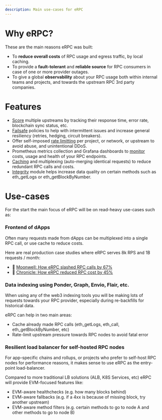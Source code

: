 ```yaml
---
description: Main use-cases for eRPC
---
```


# Why eRPC?

These are the main reasons eRPC was built:

- To **reduce overall costs** of RPC usage and egress traffic, by local caching.
- To provide a **fault-tolerant** and **reliable source** for RPC consumers in case of one or more provider outages.
- To give a global **observability** about your RPC usage both within internal teams and projects, and towards the upstream RPC 3rd party companies.

# Features

- [Score](/config/projects/upstreams#priority--selection-mechanism) multiple upstreams by tracking their response time, error rate, blockchain sync status, etc.
- [Failsafe](/config/failsafe) policies to help with intermittent issues and increase general resiliency (retries, hedging, circuit breakers).
- Offer self-imposed [rate limitting](/config/rate-limiters) per project, or network, or upstream to avoid abuse, and unintentional DDoS.
- Prometheus metrics collection and Grafana dashboards to [monitor](/operation/monitoring) costs, usage and health of your RPC endpoints.
- [Caching](/config/database/evm-json-rpc-cache) and multiplexing (auto-merging identical requests) to reduce redundant RPC calls and costs.
- [Integrity](/config/failsafe/integrity) module helps increase data quality on certain methods such as eth_getLogs or eth_getBlockByNumber.

# Use-cases

For the start the main focus of eRPC will be on read-heavy use-cases such as:

### Frontend of dApps

Often many requests made from dApps can be multiplexed into a single RPC call, or use cache to reduce costs.

Here are real production case studies where eRPC serves 8k RPS and 1B requests / month:

- 🚀 [Moonwell: How eRPC slashed RPC calls by 67%](https://erpc.cloud/case-studies/moonwell)
- 🚀 [Chronicle: How eRPC reduced RPC cost by 45%](https://erpc.cloud/case-studies/chronicle)


### Data indexing using Ponder, Graph, Envio, Flair, etc.

When using any of the web3 indexing tools you will be making lots of requests towards your RPC provider, especially during re-backfills for historical data.

eRPC can help in two main areas:

- Cache already made RPC calls (eth_getLogs, eth_call, eth_getBlockByNumber, etc)
- Rate-limit upstream pressure towards RPC nodes to avoid fatal error

### Resilient load balancer for self-hosted RPC nodes

For app-specific chains and rollups, or projects who prefer to self-host RPC nodes for performance reasons, it makes sense to use eRPC as the entry-point load-balancer.

Compared to more traditional LB solutions (ALB, K8S Services, etc) eRPC will provide EVM-focused features like:

- EVM-aware healthchecks (e.g. how many blocks behind)
- EVM-aware fallbacks (e.g. if a 4xx is because of missing block, try another upstream)
- EVM-aware method filters (e.g. certain methods to go to node A and other methods to go to node B)
